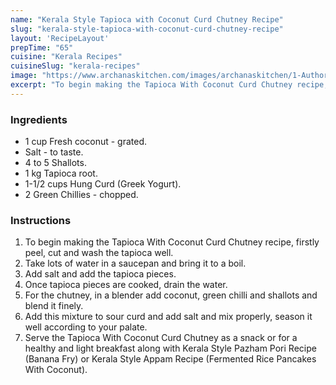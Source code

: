 ---
name: "Kerala Style Tapioca with Coconut Curd Chutney Recipe"
slug: "kerala-style-tapioca-with-coconut-curd-chutney-recipe"
layout: 'RecipeLayout'
prepTime: "65"
cuisine: "Kerala Recipes"
cuisineSlug: "kerala-recipes"
image: "https://www.archanaskitchen.com/images/archanaskitchen/1-Author/Yeleena_Thomas/Tapioca_with_Coconut_Curd_Chutney.jpg"
excerpt: "To begin making the Tapioca With Coconut Curd Chutney recipe, firstly peel, cut and wash the tapioca well"
---

### Ingredients

- 1 cup Fresh coconut - grated.
- Salt - to taste.
- 4 to 5 Shallots.
- 1 kg Tapioca root.
- 1-1/2 cups Hung Curd (Greek Yogurt).
- 2 Green Chillies - chopped.

### Instructions

1. To begin making the Tapioca With Coconut Curd Chutney recipe, firstly peel, cut and wash the tapioca well.
1. Take lots of water in a saucepan and bring it to a boil.
1. Add salt and add the tapioca pieces.
1. Once tapioca pieces are cooked, drain the water.
1. For the chutney, in a blender add coconut, green chilli and shallots and blend it finely.
1. Add this mixture to sour curd and add salt and mix properly, season it well according to your palate.
1. Serve the Tapioca With Coconut Curd Chutney as a snack or for a healthy and light breakfast along with Kerala Style Pazham Pori Recipe (Banana Fry) or Kerala Style Appam Recipe (Fermented Rice Pancakes With Coconut).
